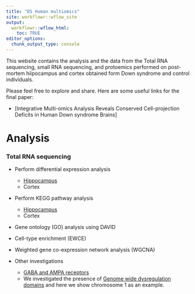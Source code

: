 ```yaml
---
title: "DS Human multiomics"
site: workflowr::wflow_site
output:
  workflowr::wflow_html:
    toc: TRUE
editor_options:
  chunk_output_type: console
---
```


This website contains the analysis and the data from the Total RNA sequencing, small RNA sequencing, and protoemics performed on post-mortem hiipocampus and cortex obtained form Down syndrome and control individuals.

Please feel free to explore and share. Here are some useful links for the final paper:

* [Integrative Multi-omics Analysis Reveals Conserved Cell-projection Deficits in Human Down syndrome Brains]


# Analysis

### Total RNA sequencing

* Perform differential expression analysis
  * [Hippocampus](differential_expression_analysis.html)
  * Cortex

* Perform KEGG pathway analysis
  * [Hippocampus](KEGG.html)
  * Cortex

* Gene ontology (GO) analysis using DAVID

* Cell-type enrichment (EWCE)

* Weighted gene co-expression network analysis (WGCNA)

* Other investigations
  * [GABA and AMPA receptors](GABA_AMPA.html)
  * We investigated the presence of [Genome wide dysregulation domains](GEDD.html) and here we show chromosome 1 as an example.
  



